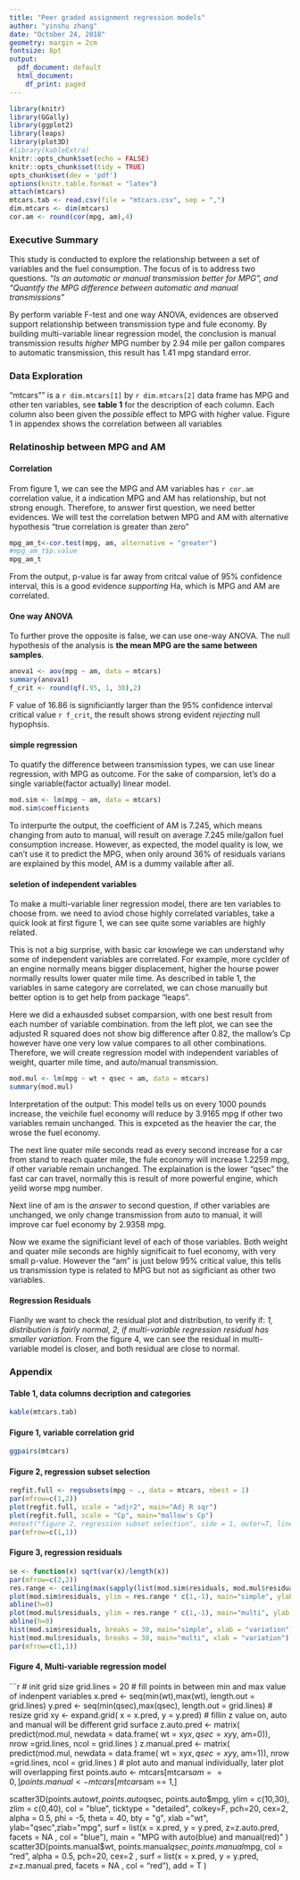 ```yaml
---
title: "Peer graded assignment regression models"
author: "yinshu zhang"
date: "October 24, 2018"
geometry: margin = 2cm
fontsize: 8pt
output:
  pdf_document: default
  html_document:
    df_print: paged
---
```

\fontsize{8}{8}

```r
library(knitr)
library(GGally)
library(ggplot2)
library(leaps)
library(plot3D)
#library(kableExtra)
knitr::opts_chunk$set(echo = FALSE)
knitr::opts_chunk$set(tidy = TRUE)
opts_chunk$set(dev = 'pdf')
options(knitr.table.format = "latex")
attach(mtcars)
mtcars.tab <- read.csv(file = "mtcars.csv", sep = ",")
dim.mtcars <- dim(mtcars)
cor.am <- round(cor(mpg, am),4)
```

### Executive Summary
This study is conducted to explore the relationship between a set of variables and the fuel consumption. The focus of is to address two questions. *"Is an automatic or manual transmission better for MPG",  and "Quantify the MPG difference between automatic and manual transmissions"*

By perform variable F-test and one way ANOVA, evidences are observed support relationship between transmission type and fule economy. By building multi-variable linear regression model, the conclusion is manual transmission results *higher* MPG number by 2.94 mile per gallon compares to automatic transmission, this result has 1.41 mpg standard error.

### Data Exploration
"mtcars"" is a `r dim.mtcars[1]` by `r dim.mtcars[2]` data frame has MPG and other ten variables, see __table 1__ for the description of each column. Each column also been given the *possible* effect to MPG with higher value. Figure 1 in appendex shows the correlation between all variables

### Relatinoship between MPG and AM
#### Correlation
From figure 1, we can see the MPG and AM variables has `r cor.am` correlation value, it a indication MPG and AM has relationship, but not strong enough. Therefore, to answer first question, we need better evidences. 
We will test the correlation betwen MPG and AM with alternative hypothesis "true correlation is greater than zero"

```r
mpg_am_t<-cor.test(mpg, am, alternative = "greater")
#mpg_am_t$p.value
mpg_am_t
```
From the output, p-value is far away from critcal value of 95% confidence interval, this is a good evidence *supporting* Ha, which is MPG and AM are correlated. 

#### One way ANOVA 
To further prove the opposite is false, we can use one-way ANOVA. The null hypothesis of the analysis is __the mean MPG are the same between samples__.
```r
anova1 <- aov(mpg ~ am, data = mtcars)
summary(anova1)
f_crit <- round(qf(.95, 1, 30),2)
```
F value of 16.86 is significiantly larger than the 95% confidence interval critical value `r f_crit`, the result shows strong evident *rejecting* null hypophsis.

#### simple regression
To quatify the difference between transmission types, we can use linear regression, with MPG as outcome. For the sake of comparsion, let's do a single variable(factor actually) linear model.
```r
mod.sim <- lm(mpg ~ am, data = mtcars)
mod.sim$coefficients
```
To interpurte the output, the coefficient of AM is 7.245, which means changing from auto to manual, will result on average 7.245 mile/gallon fuel consumption increase. However, as expected, the model quality is low, we can't use it to predict the MPG, when only around 36% of residuals varians are explained by this model, AM is a dummy vailable after all.

#### seletion of independent variables
To make a multi-variable liner regression model, there are ten variables to choose from. we need to aviod chose highly correlated variables, take a quick look at first figure 1, we can see quite some variables are highly related.

This is not a big surprise, with basic car knowlege we can understand why some of independent variables are correlated. For example, more cyclder of an engine normally means bigger displacement, higher the hourse power normally results lower quater mile time. As described in table 1, the variables in same category are correlated, we can chose manually but better option is to get help from package "leaps".

Here we did a exhausded subset comparsion, with one best result from each number of variable combination. from the left plot, we can see the adjusted R squared does not show big difference after 0.82, the mallow's Cp however have one very low value compares to all other combinations. Therefore, we will create regression model with independent variables of weight, quarter mile time, and auto/manual transmission.

```r
mod.mul <- lm(mpg ~ wt + qsec + am, data = mtcars)
summary(mod.mul)
```

Interpretation of the output:
This model tells us on every 1000 pounds increase, the veichile fuel economy will reduce by 3.9165 mpg if other two variables remain unchanged. This is expceted as the heavier the car, the wrose the fuel economy. 

 The next line quater mile seconds read as every second increase for a car from stand to reach quater mile, the fule economy will increase 1.2259 mpg, if other variable remain unchanged. The explaination is the lower "qsec" the fast car can travel, normally this is result of more powerful engine, which yeild worse mpg number.

Next line of am is the *answer* to second question, if other variables are unchanged, we only change transmission from auto to manual, it will improve car fuel economy by 2.9358 mpg. 

Now we exame the significiant level of each of those variables. Both weight and quater mile seconds are highly significait to fuel economy, with very small p-value. However the "am" is just below 95% critical value, this tells us transmission type is related to MPG but not as sigificiant as other two variables.

#### Regression Residuals
Fianlly we want to check the residual plot and distribution, to verify if: *1, distribution is fairly normal,  2, if multi-variable regression residual has smaller variation.* From the figure 4, we can see the residual in multi-variable model is closer, and both residual are close to normal.

### Appendix

#### Table 1, data columns decription and categories

```r
kable(mtcars.tab)
```

#### Figure 1, variable correlation grid

```r
ggpairs(mtcars)
```

#### Figure 2, regression subset selection

```r
regfit.full <- regsubsets(mpg ~ ., data = mtcars, nbest = 1)
par(mfrow=c(1,2))
plot(regfit.full, scale = "adjr2", main="Adj R sqr")
plot(regfit.full, scale = "Cp", main="mallow's Cp")
#mtext("figure 2, regression subset selection", side = 1, outer=T, line = -3)
par(mfrow=c(1,1))
```

#### Figure 3, regression residuals

```r
se <- function(x) sqrt(var(x)/length(x))
par(mfrow=c(2,2))
res.range <- ceiling(max(sapply(list(mod.sim$residuals, mod.mul$residuals), range)))
plot(mod.sim$residuals, ylim = res.range * c(1,-1), main="simple", ylab = "variation")
abline(h=0)
plot(mod.mul$residuals, ylim = res.range * c(1,-1), main="multi", ylab = "variation")
abline(h=0)
hist(mod.sim$residuals, breaks = 30, main="simple", xlab = "variation")
hist(mod.mul$residuals, breaks = 30, main="multi", xlab = "variation")
par(mfrow=c(1,1))
```

#### Figure 4, Multi-variable regression model

```r
# init grid size
grid.lines = 20
#  fill points in between min and max value of indenpent variables
x.pred <- seq(min(wt),max(wt), length.out = grid.lines)
y.pred <- seq(min(qsec),max(qsec), length.out = grid.lines)
# resize grid
xy <- expand.grid( x = x.pred, y = y.pred)
# fillin z value on, auto and manual will be different grid surface
z.auto.pred <- matrix(
  predict(mod.mul, newdata = data.frame( wt = xy$x, qsec = xy$y, am=0)), 
  nrow =grid.lines, ncol = grid.lines
  )
z.manual.pred <- matrix(
  predict(mod.mul, newdata = data.frame( wt = xy$x, qsec = xy$y, am=1)), 
  nrow =grid.lines, ncol = grid.lines
  )
# plot auto and manual individually, later plot will overlapping first
points.auto <- mtcars[mtcars$am == 0,]
points.manual <- mtcars[mtcars$am == 1,]

scatter3D(points.auto$wt, points.auto$qsec, points.auto$mpg, 
          ylim = c(10,30), zlim = c(0,40), 
          col = "blue", ticktype = "detailed",
          colkey=F, pch=20, cex=2, alpha = 0.5,
          phi = -5, theta = 40, bty = "g", 
          xlab ="wt", ylab="qsec",zlab="mpg",
          surf = list(x = x.pred, y = y.pred, z=z.auto.pred, facets = NA , col = "blue"),
          main = "MPG with auto(blue) and manual(red)"
)
scatter3D(points.manual$wt, points.manual$qsec, points.manual$mpg, 
          col = "red", alpha = 0.5,
          pch=20, cex=2 , 
          surf = list(x = x.pred, y = y.pred, z=z.manual.pred, facets = NA , col = "red"),
          add = T
)